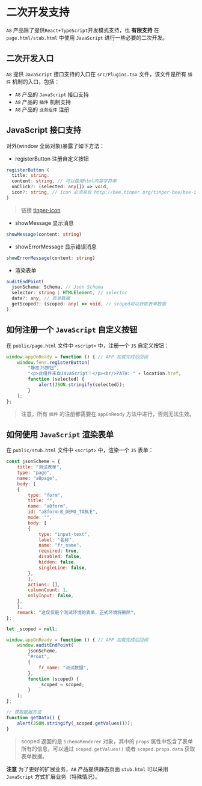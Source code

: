 # 二次开发支持

`A8` 产品除了提供`React+TypeScript`开发模式支持，也 **有限支持** 在 `page.html/stub.html` 中使用 `JavaScript` 进行一些必要的二次开发。

## 二次开发入口

`A8` 提供 `JavaScript` 接口支持的入口在 `src/Plugins.tsx` 文件，该文件是所有 `插件` 机制的入口，包括：

- `A8` 产品的 `JavaScript` 接口支持
- `A8` 产品的 `插件` 机制支持
- `A8` 产品的 `业务组件` 注册

## JavaScript 接口支持

对外(window 全局对象)暴露了如下方法：

- registerButton 注册自定义按钮

```ts
registerButton (
  title: string,
  content: string, // 可以使用html内容字符串
  onClick?: (selected: any[]) => void,
  icon?: string, // icon 必须来自 http://bee.tinper.org/tinper-bee/bee-icon
)
```

> 链接 [tinper-icon](http://bee.tinper.org/tinper-bee/bee-icon)

- showMessage 显示消息

```ts
showMessage(content: string)
```

- showErrorMessage 显示错误消息

```ts
showErrorMessage(content: string)
```

- 渲染表单

```ts
auditEndPoint(
  jsonSchema: Schema, // Json Schema
  selector: string | HTMLElement, // selector
  data?: any, // 表单数据
  getScoped?: (scoped: any) => void, // scoped可以获取表单数据
)
```


## 如何注册一个 `JavaScript` 自定义按钮

在 `public/page.html` 文件中 `<script>` 中，注册一个 `JS` 自定义按钮：

```js
window.appOnReady = function () { // APP 加载完成后回调
    window.fens.registerButton(
        "静态JS按钮",
        "<p>此组件来自JavaScript！</p><br/>PATH: " + location.href,
        function (selected) {
            alert(JSON.stringify(selected));
        }
    );
};
```

> 注意，所有 `插件` 的注册都需要在 `appOnReady` 方法中进行，否则无法生效。

## 如何使用 `JavaScript` 渲染表单

在 `public/stub.html` 文件中 `<script>` 中，渲染一个 `JS` 表单：

```js
const jsonScheme = {
    title: "测试表单",
    type: "page",
    name: "a8page",
    body: [
    {
        type: "form",
        title: "",
        name: "a8form",
        id: "a8form-B_DEMO_TABLE",
        mode: "",
        body: [
        {
            type: "input-text",
            label: "名称",
            name: "fr_name",
            required: true,
            disabled: false,
            hidden: false,
            singleLine: false,
        },
        ],
        actions: [],
        columnCount: 1,
        onlyInput: false,
    },
    ],
    remark: "这仅仅是个测试环境的表单，正式环境将删除",
};

let _scoped = null;

window.appOnReady = function () { // APP 加载完成后回调
    window.auditEndPoint(
        jsonScheme,
        "#root",
        {
            fr_name: "测试数据",
        },
        function (scoped) {
            _scoped = scoped;
        }
    );
};

// 获取数据方法
function getData() {
    alert(JSON.stringify(_scoped.getValues()));
}
```

> scoped 返回的是 `SchemaRenderer` 对象，其中的 `props` 属性中包含了表单所有的信息，可以通过 `scoped.getValues()` 或者 `scoped.props.data` 获取表单数据。

**注意** 为了更好的扩展业务，`A8` 产品提供静态页面 `stub.html` 可以采用 `JavaScript` 方式扩展业务（特殊情况）。